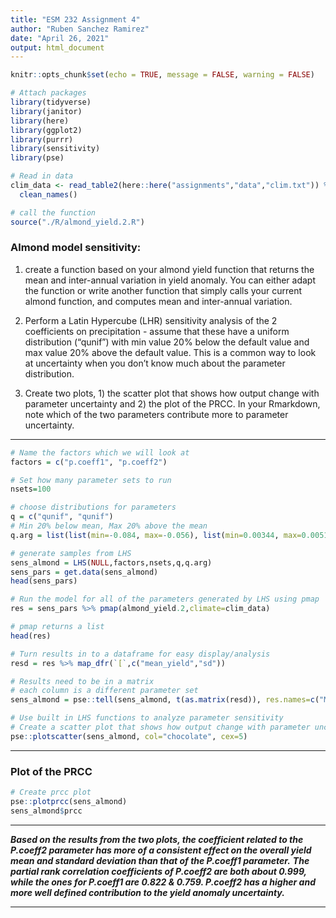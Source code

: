 ```yaml
---
title: "ESM 232 Assignment 4"
author: "Ruben Sanchez Ramirez"
date: "April 26, 2021"
output: html_document
---
```


```r
knitr::opts_chunk$set(echo = TRUE, message = FALSE, warning = FALSE)
```

```r

# Attach packages
library(tidyverse)
library(janitor)
library(here)
library(ggplot2)
library(purrr)
library(sensitivity)
library(pse)

```

```r

# Read in data 
clim_data <- read_table2(here::here("assignments","data","clim.txt")) %>% 
  clean_names()

```

```r

# call the function
source("./R/almond_yield.2.R")

```

### **Almond model sensitivity:**

 1) create a function based on your almond yield function that returns the mean and inter-annual variation in yield anomaly. You can either adapt the function or write another function that simply calls your current almond function, and computes mean and inter-annual variation.

2) Perform a  Latin Hypercube (LHR) sensitivity analysis of the 2 coefficients on precipitation - assume that these have a uniform distribution ("qunif") with min value 20% below the default value and max value 20% above the default value. This is a common way to look at uncertainty when you don't know much about the parameter distribution. 

3) Create two plots, 1) the scatter plot that shows how output change with parameter uncertainty and 2) the plot of the PRCC. In your Rmarkdown, note which of the two parameters contribute more to parameter uncertainty.

***

```r


# Name the factors which we will look at
factors = c("p.coeff1", "p.coeff2")

# Set how many parameter sets to run
nsets=100

# choose distributions for parameters 
q = c("qunif", "qunif")
# Min 20% below mean, Max 20% above the mean
q.arg = list(list(min=-0.084, max=-0.056), list(min=0.00344, max=0.00516))

# generate samples from LHS
sens_almond = LHS(NULL,factors,nsets,q,q.arg)
sens_pars = get.data(sens_almond)
head(sens_pars)

# Run the model for all of the parameters generated by LHS using pmap
res = sens_pars %>% pmap(almond_yield.2,climate=clim_data)

# pmap returns a list 
head(res)

# Turn results in to a dataframe for easy display/analysis
resd = res %>% map_dfr(`[`,c("mean_yield","sd"))

# Results need to be in a matrix
# each column is a different parameter set
sens_almond = pse::tell(sens_almond, t(as.matrix(resd)), res.names=c("Mean Yield","Standard Deviation (Yield)"))

```

```r

# Use built in LHS functions to analyze parameter sensitivity 
# Create a scatter plot that shows how output change with parameter uncertainty
pse::plotscatter(sens_almond, col="chocolate", cex=5)

```
***

### **Plot of the PRCC**

```r

# Create prcc plot
pse::plotprcc(sens_almond)
sens_almond$prcc

```
***

_**Based on the results from the two plots, the coefficient related to the P.coeff2 parameter has more of a consistent effect on the overall yield mean and standard deviation than that of the P.coeff1 parameter.**_
_**The partial rank correlation coefficients of P.coeff2 are both about 0.999, while the ones for P.coeff1 are 0.822 & 0.759. P.coeff2 has a higher and more well defined contribution to the yield anomaly uncertainty.**_

***


